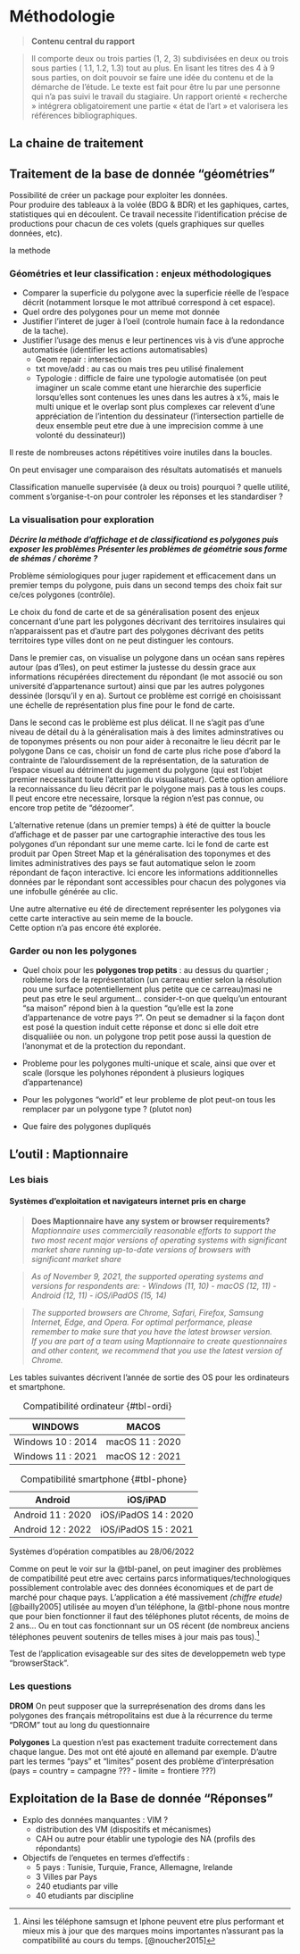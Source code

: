 # Méthodologie

> **Contenu central du rapport**

> Il comporte deux ou trois parties (1, 2, 3) subdivisées en deux ou trois sous parties ( 1.1, 1.2, 1.3) tout au plus. En lisant les titres des 4 à 9 sous parties, on doit pouvoir se faire une idée du contenu et de la démarche de l'étude. Le texte est fait pour être lu par une personne qui n'a pas suivi le travail du stagiaire. Un rapport orienté « recherche » intégrera obligatoirement une partie « état de l'art » et valorisera les références bibliographiques.

## La chaine de traitement

## Traitement de la base de donnée "géométries"

Possibilité de créer un package pour exploiter les données.\
Pour produire des tableaux à la volée (BDG & BDR) et les gaphiques, cartes, statistiques qui en découlent. Ce travail necessite l'identification précise de productions pour chacun de ces volets (quels graphiques sur quelles données, etc).

la methode

### Géométries et leur classification : enjeux méthodologiques

-   Comparer la superficie du polygone avec la superficie réelle de l'espace décrit (notamment lorsque le mot attribué correspond à cet espace).
-   Quel ordre des polygones pour un meme mot donnée
-   Justifier l'interet de juger à l'oeil (controle humain face à la redondance de la tache).
-   Justifier l'usage des menus e leur pertinences vis à vis d'une approche automatisée (identifier les actions automatisables)
    -   Geom repair : intersection
    -   txt move/add : au cas ou mais tres peu utilisé finalement
    -   Typologie : difficle de faire une typologie automatisée (on peut imaginer un scale comme etant une hierarchie des superficie lorsqu'elles sont contenues les unes dans les autres à x%, mais le multi unique et le overlap sont plus complexes car relevent d'une appréciation de l'intention du dessinateur (l'intersection partielle de deux ensemble peut etre due à une imprecision comme à une volonté du dessinateur))

Il reste de nombreuses actons répétitives voire inutiles dans la boucles.

On peut envisager une comparaison des résultats automatisés et manuels

Classification manuelle supervisée (à deux ou trois) pourquoi ? quelle utilité, comment s'organise-t-on pour controler les réponses et les standardiser ?

### La visualisation pour exploration

***Décrire la méthode d'affichage et de classificationd es polygones puis exposer les problèmes*** ***Présenter les problèmes de géométrie sous forme de shémas / chorème ?***

Problème sémiologiques pour juger rapidement et efficacement dans un premier temps du polygone, puis dans un second temps des choix fait sur ce/ces polygones (contrôle).

Le choix du fond de carte et de sa généralisation posent des enjeux concernant d'une part les polygones décrivant des territoires insulaires qui n'apparaissent pas et d'autre part des polygones décrivant des petits territoires type villes dont on ne peut distinguer les contours.

Dans le premier cas, on visualise un polygone dans un océan sans repères autour (pas d'îles), on peut estimer la justesse du dessin grace aux informations récupérées directement du répondant (le mot associé ou son université d'appartenance surtout) ainsi que par les autres polygones dessinée (lorsqu'il y en a). Surtout ce problème est corrigé en choisissant une échelle de représentation plus fine pour le fond de carte.

Dans le second cas le problème est plus délicat. Il ne s'agit pas d'une niveau de détail du à la généralisation mais à des limites adminstratives ou de toponymes présents ou non pour aider à reconaitre le lieu décrit par le polygone Dans ce cas, choisir un fond de carte plus riche pose d'abord la contrainte de l'alourdissement de la représentation, de la saturation de l'espace visuel au détriment du jugement du polygone (qui est l'objet premier necessitant toute l'attention du visualisateur). Cette option améliore la reconnaissance du lieu décrit par le polygone mais pas à tous les coups. Il peut encore etre necessaire, lorsque la région n'est pas connue, ou encore trop petite de "dézoomer".

L'alternative retenue (dans un premier temps) à été de quitter la boucle d'affichage et de passer par une cartographie interactive des tous les polygones d'un répondant sur une meme carte. Ici le fond de carte est produit par Open Street Map et la généralisation des toponymes et des limites administratives des pays se faut automatique selon le zoom répondant de façon interactive. Ici encore les informations additionnelles données par le répondant sont accessibles pour chacun des polygones via une infobulle générée au clic.

Une autre alternative eu été de directement représenter les polygones via cette carte interactive au sein meme de la boucle.\
Cette option n'a pas encore été explorée.

### Garder ou non les polygones

-   Quel choix pour les **polygones trop petits** : au dessus du quartier ; robleme lors de la représentation (un carreau entier selon la résolution pou une surface potentiellement plus petite que ce carreau)masi ne peut pas etre le seul argument... consider-t-on que quelqu'un entourant "sa maison" répond bien à la question "qu'elle est la zone d'appartenance de votre pays ?". On peut se demadner si la façon dont est posé la question induit cette réponse et donc si elle doit etre disqualiiée ou non. un polygone trop petit pose aussi la question de l'anonymat et de la protection du repondant.

-   Probleme pour les polygones multi-unique et scale, ainsi que over et scale (lorsque les polyhones répondent à plusieurs logiques d'appartenance)

-   Pour les polygones "world" et leur probleme de plot peut-on tous les remplacer par un polygone type ? (plutot non)

-   Que faire des polygones dupliqués

## L'outil : Maptionnaire

### Les biais

#### Systèmes d'exploitation et navigateurs internet pris en charge

> **Does Maptionnaire have any system or browser requirements?** *Maptionnaire uses commercially reasonable efforts to support the two most recent major versions of operating systems with significant market share running up-to-date versions of browsers with significant market share*

> *As of November 9, 2021, the supported operating systems and versions for respondents are:* *- Windows (11, 10)* *- macOS (12, 11)* *- Android (12, 11)* *- iOS/iPadOS (15, 14)*

> *The supported browsers are Chrome, Safari, Firefox, Samsung Internet, Edge, and Opera. For optimal performance, please remember to make sure that you have the latest browser version.\
> If you are part of a team using Maptionnaire to create questionnaires and other content, we recommend that you use the latest version of Chrome.*

Les tables suivantes décrivent l'année de sortie des OS pour les ordinateurs et smartphone.

::: {#tbl-panel .table layout-ncol="2"}
|      WINDOWS      |      MACOS      |
|:-----------------:|:---------------:|
| Windows 10 : 2014 | macOS 11 : 2020 |
| Windows 11 : 2021 | macOS 12 : 2021 |

: Compatibilité ordinateur {#tbl-ordi}

|      Android      |       iOS/iPAD       |
|:-----------------:|:--------------------:|
| Android 11 : 2020 | iOS/iPadOS 14 : 2020 |
| Android 12 : 2022 | iOS/iPadOS 15 : 2021 |

: Compatibilité smartphone {#tbl-phone}

Systèmes d'opération compatibles au 28/06/2022
:::

Comme on peut le voir sur la @tbl-panel, on peut imaginer des problèmes de compatibilité peut etre avec certains parcs informatiques/technologiques possiblement controlable avec des données économiques et de part de marché pour chaque pays. L'application a été massivement *(chiffre etude)*[@bailly2005] utilisée au moyen d'un téléphone, la @tbl-phone nous montre que pour bien fonctionner il faut des téléphones plutot récents, de moins de 2 ans... Ou en tout cas fonctionnant sur un OS récent (de nombreux anciens téléphones peuvent soutenirs de telles mises à jour mais pas tous).[^02_methodologie-1]

[^02_methodologie-1]: Ainsi les téléphone samsugn et Iphone peuvent etre plus performant et mieux mis à jour que des marques moins importantes n'assurant pas la compatibilité au cours du temps. [@noucher2015]

Test de l'application evisageable sur des sites de developpemetn web type "browserStack".

### Les questions

**DROM** On peut supposer que la surreprésenation des droms dans les polygones des français métropolitains est due à la récurrence du terme "DROM" tout au long du questionnaire

**Polygones** La question n'est pas exactement traduite correctement dans chaque langue. Des mot ont été ajouté en allemand par exemple. D'autre part les termes "pays" et "limites" posent des problème d'interprésation (pays = country = campagne ??? - limite = frontiere ???)

## Exploitation de la Base de donnée "Réponses"

-   Explo des données manquantes : VIM ?
    -   distribution des VM (dispositifs et mécanismes)
    -   CAH ou autre pour établir une typologie des NA (profils des répondants)
-   Objectifs de l'enquetes en termes d'effectifs :
    -   5 pays : Tunisie, Turquie, France, Allemagne, Irelande
    -   3 Villes par Pays
    -   240 etudiants par ville
    -   40 etudiants par discipline
